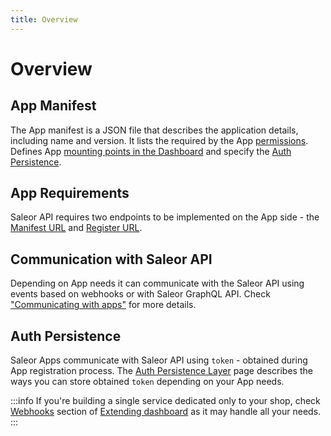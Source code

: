 ```yaml
---
title: Overview
---
```


# Overview

## App Manifest

The App manifest is a JSON file that describes the application details, including name and version. It lists the required by the App [permissions](/developer/permissions.mdx#app-permissions). Defines App [mounting points in the Dashboard](developer/extending/apps/extending-dashboard-with-apps.mdx) and specify the [Auth Persistence](developer/extending/apps/architecture/apl.mdx).

## App Requirements

Saleor API requires two endpoints to be implemented on the App side - the [Manifest URL](developer/extending/apps/architecture/app-requirements.mdx#manifest-url) and [Register URL](developer/extending/apps/architecture/app-requirements.mdx#register-url).

## Communication with Saleor API

Depending on App needs it can communicate with the Saleor API using events based on webhooks or with Saleor GraphQL API. Check ["Communicating with apps"](developer/extending/apps/architecture/communication-between-app-and-saleor.mdx) for more details.

## Auth Persistence

Saleor Apps communicate with Saleor API using `token` - obtained during App registration process. The [Auth Persistence Layer](developer/extending/apps/architecture/apl.mdx) page describes the ways you can store obtained `token` depending on your App needs.

<!-- ## Permissions

The App access can be granularly assigned per-app basis. During installation, the user can choose which permissions to grant. Read [permissions guide](developer/permissions.mdx) to learn more.

All requests from the dashboard view have the staff user JWT token so that additional permission checks can be done on the app side. The token contains permissions, being a common set of staff user and app permissions. -->

<!-- ## Verifying payload

To ensure that the incoming webhook payload is from a known host, Saleor adds the `Saleor-Signature` header to the request. [Read more](developer/extending/webhooks/asynchronous-events.mdx#https).

- `local`: create a custom app instance and assign explicitly provided permissions. The app is fully manageable from the dashboard. You can change the assigned permissions and add webhooks or authentication tokens. With a `local` app, you can create an integration with some services which will parse the webhook payload. -->

:::info
If you're building a single service dedicated only to your shop, check [Webhooks](developer/extending/webhooks/overview.mdx) section of [Extending dashboard](developer/extending/overview.mdx#webhooks) as it may handle all your needs.
:::
